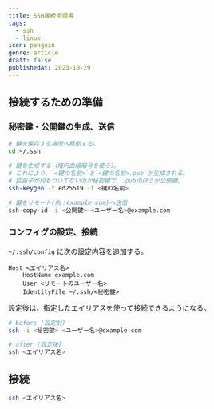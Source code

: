 ```yaml
---
title: SSH接続手順書
tags:
  - ssh
  - linux
icon: penguin
genre: article
draft: false
publishedAt: 2023-10-29
---
```


## 接続するための準備

### 秘密鍵・公開鍵の生成、送信

```sh
# 鍵を保存する場所へ移動する。
cd ~/.ssh

# 鍵を生成する（楕円曲線暗号を使う）。
# これにより、`<鍵の名前>`と`<鍵の名前>.pub`が生成される。
# 拡張子が何もついてないのが秘密鍵で、.pubのほうが公開鍵。
ssh-keygen -t ed25519 -f <鍵の名前>

# 鍵をリモート(例：example.com)へ送信
ssh-copy-id -i <公開鍵> <ユーザー名>@example.com
```

### コンフィグの設定、接続

`~/.ssh/config` に次の設定内容を追加する。

```config:~/.ssh/config
Host <エイリアス名>
    HostName example.com
    User <リモートのユーザー名>
    IdentityFile ~/.ssh/<秘密鍵>
```

設定後は、指定したエイリアスを使って接続できるようになる。

```sh
# before (設定前)
ssh -i <秘密鍵> <ユーザー名>@example.com

# after (設定後)
ssh <エイリアス名>
```

## 接続

```bash
ssh <エイリアス名>
```
